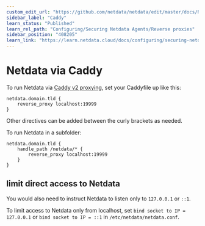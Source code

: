 ```yaml
---
custom_edit_url: "https://github.com/netdata/netdata/edit/master/docs/Running-behind-caddy.md"
sidebar_label: "Caddy"
learn_status: "Published"
learn_rel_path: "Configuring/Securing Netdata Agents/Reverse proxies"
sidebar_position: "408205"
learn_link: "https://learn.netdata.cloud/docs/configuring/securing-netdata-agents/reverse-proxies/caddy"
---
```



# Netdata via Caddy

To run Netdata via [Caddy v2 proxying,](https://caddyserver.com/docs/caddyfile/directives/reverse_proxy) set your Caddyfile up like this:

```caddyfile
netdata.domain.tld {
    reverse_proxy localhost:19999
}
```

Other directives can be added between the curly brackets as needed.

To run Netdata in a subfolder:

```caddyfile
netdata.domain.tld {
    handle_path /netdata/* {
        reverse_proxy localhost:19999
    }
}
```

## limit direct access to Netdata

You would also need to instruct Netdata to listen only to `127.0.0.1` or `::1`.

To limit access to Netdata only from localhost, set `bind socket to IP = 127.0.0.1` or `bind socket to IP = ::1` in `/etc/netdata/netdata.conf`.


